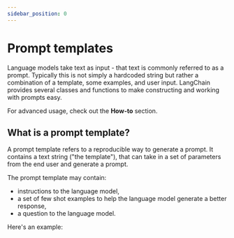 ```yaml
---
sidebar_position: 0
---
```


# Prompt templates

Language models take text as input - that text is commonly referred to as a prompt.
Typically this is not simply a hardcoded string but rather a combination of a template, some examples, and user input.
LangChain provides several classes and functions to make constructing and working with prompts easy.

For advanced usage, check out the **How-to** section.

## What is a prompt template?

A prompt template refers to a reproducible way to generate a prompt. It contains a text string ("the template"), that can take in a set of parameters from the end user and generate a prompt.

The prompt template may contain:
- instructions to the language model,
- a set of few shot examples to help the language model generate a better response,
- a question to the language model.

Here's an example:


<GetStarted/>
